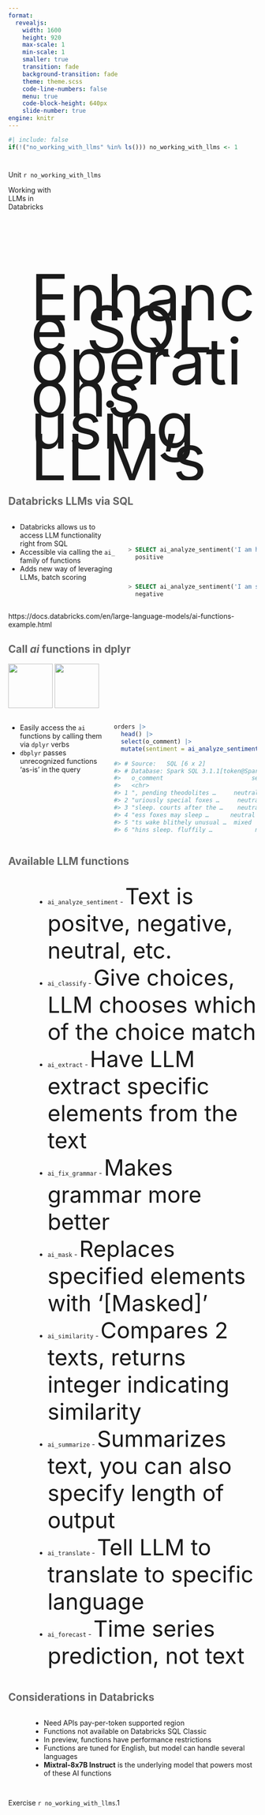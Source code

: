 ```yaml
---
format: 
  revealjs:
    width: 1600
    height: 920
    max-scale: 1
    min-scale: 1
    smaller: true
    transition: fade
    background-transition: fade
    theme: theme.scss
    code-line-numbers: false
    menu: true
    code-block-height: 640px
    slide-number: true
engine: knitr
---
```


```r
#| include: false
if(!("no_working_with_llms" %in% ls())) no_working_with_llms <- 1
```

# {background-image="assets/background/content-slide.svg" background-size="1700px" background-color="#2a7070"}

:::{.content-slide-title}
Unit `r no_working_with_llms`
:::

:::{.content-slide}
Working with <br/> 
LLMs in <br/> 
Databricks
:::

## {background-image="assets/background/boxed-white.svg" background-size="1700px" background-color="#2a7070"}

<br/><br/><br/><br/><br/>

:::{.columns}
:::{.column width="5%"}
:::
:::{.column width="95%"}
:::{.content-slide}
[Enhance SQL operations using LLM's]{style="font-size:130px; line-height: 0.5;"}
:::
:::
:::


## [Databricks LLMs via SQL]{style="color:#666;"} {background-image="assets/background/slide-light.svg" background-size="1700px" background-color="white"}

:::{.columns}
:::{.column width="46%"}
:::{.custom2}
:::{.incremental1}
- Databricks allows us to access LLM functionality right from SQL 
- Accessible via calling the `ai_` family of functions
- Adds new way of leveraging LLMs, batch scoring
:::
:::
:::
:::{.column width="54%"}

<br/><br/>

:::{.code-slim-45}
```sql
> SELECT ai_analyze_sentiment('I am happy');
  positive
```
:::

<br/>

:::{.code-slim-45}
```sql
> SELECT ai_analyze_sentiment('I am sad');
  negative
```
:::
:::
:::

:::{.footer}
https://docs.databricks.com/en/large-language-models/ai-functions-example.html
:::

## [Call *ai* functions in dplyr]{style="color:#666;"} {background-image="assets/background/slide-light.svg" background-size="1700px" background-color="white"}

![](assets/remote-processing/dplyr.png){.absolute top="0" left="1410" width="90"}
![](assets/remote-processing/dbplyr.png){.absolute top="0" left="1500" width="90"}

:::{.columns}
:::{.column width="40%"}
:::{.custom2}
:::{.incremental1}
- Easily access the `ai` functions by calling them via `dplyr` verbs
- `dbplyr` passes unrecognized functions 'as-is' in the query
:::
:::
:::
:::{.column width="60%"}
:::{.code-slim-35}
```r
orders |>
  head() |> 
  select(o_comment) |> 
  mutate(sentiment = ai_analyze_sentiment(o_comment)) 
  
#> # Source:   SQL [6 x 2]
#> # Database: Spark SQL 3.1.1[token@Spark SQL/hive_metastore]
#>   o_comment                         sentiment
#>   <chr>                                  <chr>    
#> 1 ", pending theodolites …     neutral  
#> 2 "uriously special foxes …     neutral  
#> 3 "sleep. courts after the …    neutral  
#> 4 "ess foxes may sleep …      neutral  
#> 5 "ts wake blithely unusual …  mixed    
#> 6 "hins sleep. fluffily …            neutral
```
:::
:::
:::

## [Available LLM functions]{style="color:#666;"} {background-image="assets/background/slide-light.svg" background-size="1700px" background-color="white"}

:::{.columns}
:::{.column width="7%"}
:::
:::{.column width="90%"}
:::{.incremental1}
:::{.sample-code}
- `ai_analyze_sentiment` - [Text is positve, negative, neutral, etc.]{style="font-size: 45px;"}
- `ai_classify` - [Give choices, LLM chooses which of the choice match]{style="font-size: 45px;"}
- `ai_extract` - [Have LLM extract specific elements from the text]{style="font-size: 45px;"}
- `ai_fix_grammar` - [Makes grammar more better]{style="font-size: 45px;"}
- `ai_mask` - [Replaces specified elements with '[Masked]']{style="font-size: 45px;"}
- `ai_similarity` - [Compares 2 texts, returns integer indicating similarity]{style="font-size: 45px;"}
- `ai_summarize` - [Summarizes text, you can also specify length of output]{style="font-size: 45px;"}
- `ai_translate` - [Tell LLM to translate to specific language]{style="font-size: 45px;"}
- `ai_forecast` - [Time series prediction, not text]{style="font-size: 45px;"}
:::
:::
:::
:::

## [Considerations in Databricks]{style="color:#666;"} {background-image="assets/background/slide-light.svg" background-size="1700px" background-color="white"}

:::{.columns}
:::{.column width="5%"}
:::
:::{.column width="90%"}
:::{.incremental1}
:::{.custom2}
- Need APIs pay-per-token supported region
- Functions not available on Databricks SQL Classic
- In preview, functions have performance restrictions
- Functions are tuned for English, but model can handle several languages
- **Mixtral-8x7B Instruct** is the underlying model that powers most of these AI functions

:::
:::
:::
:::


## {background-image="assets/background/boxed-green.svg" background-size="1700px" background-color="#799857"}

:::{.green-slide}
Exercise `r no_working_with_llms`.1
:::

